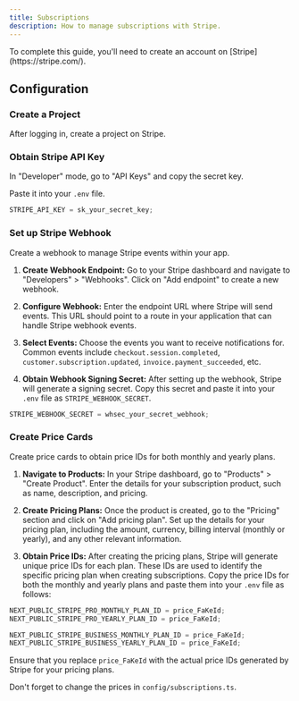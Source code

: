 ```yaml
---
title: Subscriptions
description: How to manage subscriptions with Stripe.
---
```


<Callout type='warning' twClass='mt-0'>
  To complete this guide, you'll need to create an account on [Stripe](https://stripe.com/).
</Callout>

## Configuration

<Steps>

### Create a Project

After logging in, create a project on Stripe.

### Obtain Stripe API Key

In "Developer" mode, go to "API Keys" and copy the secret key.

Paste it into your `.env` file.

```js
STRIPE_API_KEY = sk_your_secret_key;
```

### Set up Stripe Webhook

Create a webhook to manage Stripe events within your app.

1. **Create Webhook Endpoint:** Go to your Stripe dashboard and navigate to "Developers" > "Webhooks". Click on "Add endpoint" to create a new webhook.
2. **Configure Webhook:** Enter the endpoint URL where Stripe will send events. This URL should point to a route in your application that can handle Stripe webhook events.

3. **Select Events:** Choose the events you want to receive notifications for.
   Common events include `checkout.session.completed`, `customer.subscription.updated`, `invoice.payment_succeeded`, etc.

4. **Obtain Webhook Signing Secret:** After setting up the webhook, Stripe will generate a signing secret. Copy this secret and paste it into your `.env` file as `STRIPE_WEBHOOK_SECRET`.

```js
STRIPE_WEBHOOK_SECRET = whsec_your_secret_webhook;
```

### Create Price Cards

Create price cards to obtain price IDs for both monthly and yearly plans.

1. **Navigate to Products:** In your Stripe dashboard, go to "Products" > "Create Product". Enter the details for your subscription product, such as name, description, and pricing.

2. **Create Pricing Plans:** Once the product is created, go to the "Pricing" section and click on "Add pricing plan". Set up the details for your pricing plan, including the amount, currency, billing interval (monthly or yearly), and any other relevant information.

3. **Obtain Price IDs:** After creating the pricing plans, Stripe will generate unique price IDs for each plan. These IDs are used to identify the specific pricing plan when creating subscriptions. Copy the price IDs for both the monthly and yearly plans and paste them into your `.env` file as follows:

```js
NEXT_PUBLIC_STRIPE_PRO_MONTHLY_PLAN_ID = price_FaKeId;
NEXT_PUBLIC_STRIPE_PRO_YEARLY_PLAN_ID = price_FaKeId;

NEXT_PUBLIC_STRIPE_BUSINESS_MONTHLY_PLAN_ID = price_FaKeId;
NEXT_PUBLIC_STRIPE_BUSINESS_YEARLY_PLAN_ID = price_FaKeId;
```

Ensure that you replace `price_FaKeId` with the actual price IDs generated by Stripe for your pricing plans.

<Callout type='warning'>Don't forget to change the prices in `config/subscriptions.ts`.</Callout>

</Steps>
